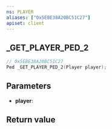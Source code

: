 ```yaml
---
ns: PLAYER
aliases: ["0x5EBE38A20BC51C27"]
apiset: client
---
```

## _GET_PLAYER_PED_2

```c
// 0x5EBE38A20BC51C27
Ped _GET_PLAYER_PED_2(Player player);
```


## Parameters
* **player**:

## Return value